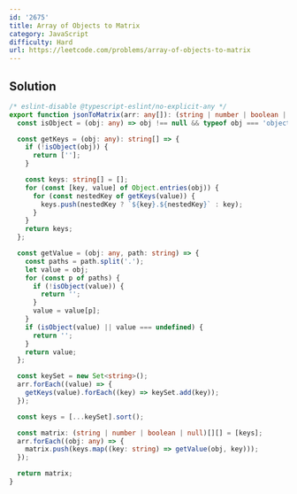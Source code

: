 ```yaml
---
id: '2675'
title: Array of Objects to Matrix
category: JavaScript
difficulty: Hard
url: https://leetcode.com/problems/array-of-objects-to-matrix
---
```


## Solution

```typescript showLineNumbers
/* eslint-disable @typescript-eslint/no-explicit-any */
export function jsonToMatrix(arr: any[]): (string | number | boolean | null)[][] {
  const isObject = (obj: any) => obj !== null && typeof obj === 'object';

  const getKeys = (obj: any): string[] => {
    if (!isObject(obj)) {
      return [''];
    }

    const keys: string[] = [];
    for (const [key, value] of Object.entries(obj)) {
      for (const nestedKey of getKeys(value)) {
        keys.push(nestedKey ? `${key}.${nestedKey}` : key);
      }
    }
    return keys;
  };

  const getValue = (obj: any, path: string) => {
    const paths = path.split('.');
    let value = obj;
    for (const p of paths) {
      if (!isObject(value)) {
        return '';
      }
      value = value[p];
    }
    if (isObject(value) || value === undefined) {
      return '';
    }
    return value;
  };

  const keySet = new Set<string>();
  arr.forEach((value) => {
    getKeys(value).forEach((key) => keySet.add(key));
  });

  const keys = [...keySet].sort();

  const matrix: (string | number | boolean | null)[][] = [keys];
  arr.forEach((obj: any) => {
    matrix.push(keys.map((key: string) => getValue(obj, key)));
  });

  return matrix;
}
```

